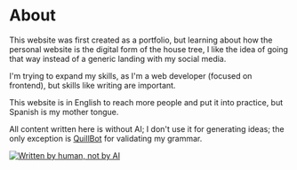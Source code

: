 # About

This website was first created as a portfolio, but learning about how the personal website is the digital form of the house tree, I like the idea of going that way instead of a generic landing with my social media.

I'm trying to expand my skills, as I'm a web developer (focused on frontend), but skills like writing are important.

This website is in English to reach more people and put it into practice, but Spanish is my mother tongue.

All content written here is without AI; I don't use it for generating ideas; the only exception is [QuillBot](https://quillbot.com/grammar-check) for validating my grammar.

<a href='https://notbyai.fyi/' target='_blank'>
  <img
    src='/written-by-human-not-by-ai.svg'
    alt='Written by human, not by AI'
  />
</a>
